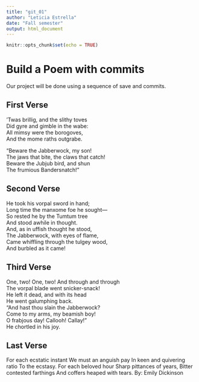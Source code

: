 ---
title: "git_01"
author: "Leticia Estrella"
date: "Fall semester"
output: html_document
---

```{r setup, include=FALSE}
knitr::opts_chunk$set(echo = TRUE)
```
# Build a Poem with commits
Our project will be done using a sequence of save and commits.

## First Verse 
’Twas brillig, and the slithy toves  
Did gyre and gimble in the wabe:  
All mimsy were the borogoves,   
 And the mome raths outgrabe.   

“Beware the Jabberwock, my son!   
 The jaws that bite, the claws that catch!   
Beware the Jubjub bird, and shun   
The frumious Bandersnatch!”   

## Second Verse
He took his vorpal sword in hand;   
Long time the manxome foe he sought—   
So rested he by the Tumtum tree   
And stood awhile in thought.   
And, as in uffish thought he stood,   
The Jabberwock, with eyes of flame,   
Came whiffling through the tulgey wood,   
And burbled as it came!   

## Third Verse
One, two! One, two! And through and through   
The vorpal blade went snicker-snack!   
He left it dead, and with its head   
He went galumphing back.   
“And hast thou slain the Jabberwock?   
Come to my arms, my beamish boy!   
O frabjous day! Callooh! Callay!”   
He chortled in his joy.  

## Last Verse
For each ecstatic instant
We must an anguish pay
In keen and quivering ratio
To the ecstasy.
For each beloved hour
Sharp pittances of years,
Bitter contested farthings
And coffers heaped with tears.
By: Emily Dickinson
